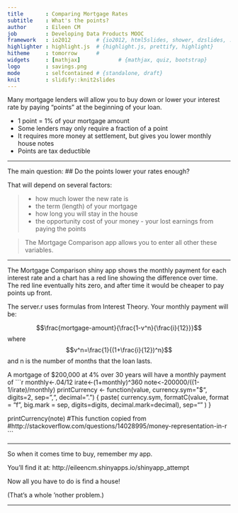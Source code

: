 ```yaml
---
title       : Comparing Mortgage Rates
subtitle    : What's the points?
author      : Eileen CM
job         : Developing Data Products MOOC
framework   : io2012        # {io2012, html5slides, shower, dzslides, ...}
highlighter : highlight.js  # {highlight.js, prettify, highlight}
hitheme     : tomorrow      # 
widgets     : [mathjax]            # {mathjax, quiz, bootstrap}
logo        : savings.png
mode        : selfcontained # {standalone, draft}
knit        : slidify::knit2slides
---
```


Many mortgage lenders will allow you to buy down or lower your interest rate by
paying "points" at the beginning of your loan.  
 
  
   
* 1 point = 1% of your mortgage amount
* Some lenders may only require a fraction of a point
* It requires more money at settlement, but gives you lower monthly house notes
* Points are tax deductible

---

The main question:
##  Do the points lower your rates enough?  
 
 
That will depend on several factors:
 
>  * how much lower the new rate is
>  * the term (length) of your mortgage
>  * how long you will stay in the house
>  * the opportunity cost of your money - your lost earnings from paying the points
 
  
   
> The Mortgage Comparison app allows you to enter all other these variables.

---

The Mortgage Comparison shiny app shows the monthly payment for each interest rate
and a chart has a red line showing the difference over time.  The red line eventually hits zero, and after time it would be cheaper to pay points up front.

The server.r uses formulas from Interest Theory.  Your monthly payment will be:

$$\frac{mortgage-amount}{\frac{1-v^n}{\frac{i}{12}}}$$ where $$v^n=\frac{1}{(1+\frac{i}{12})^n}$$
and n is the number of months that the loan lasts.

A mortgage of $200,000 at 4% over 30 years will have a monthly payment of
```r
monthly<-.04/12
irate<-(1+monthly)^360
note<-200000/((1-1/irate)/monthly)
printCurrency <- function(value, currency.sym="$", digits=2, sep=",", decimal=".") {
  paste(
        currency.sym,
        formatC(value, format = "f", big.mark = sep, digits=digits, decimal.mark=decimal),
        sep=""
  )
}

printCurrency(note)   #This function copied from 
          #http://stackoverflow.com/questions/14028995/money-representation-in-r
```

---

So when it comes time to buy, remember my app.
 
  
  
You'll find it at: http://eileencm.shinyapps.io/shinyapp_attempt
 
 
Now all you have to do is find a house!
 
(That's a whole 'nother problem.)

---

